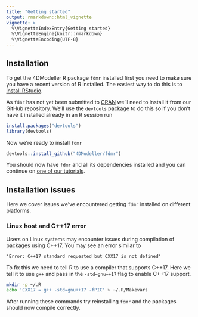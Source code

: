 ```yaml
---
title: "Getting started"
output: rmarkdown::html_vignette
vignette: >
  %\VignetteIndexEntry{Getting started}
  %\VignetteEngine{knitr::rmarkdown}
  %\VignetteEncoding{UTF-8}
---
```


## Installation

To get the 4DModeller R package `fdmr` installed first you need to make sure you have a recent version of R installed.
The easiest way to do this is to [install RStudio](https://posit.co/downloads/).

As `fdmr` has not yet been submitted to [CRAN](https://cran.r-project.org/) we'll need to install it from our GitHub repository.
We'll use the `devtools` package to do this so if you don't have it installed already in an R session run

```r
install.packages("devtools")
library(devtools)
```

Now we're ready to install `fdmr`

```r
devtools::install_github("4DModeller/fdmr")
```

You should now have `fdmr` and all its dependencies installed and you can continue on [one of our tutorials](https://4dmodeller.github.io/fdmr/articles/).

## Installation issues

Here we cover issues we've encountered getting `fdmr` installed on different platforms.

### Linux host and C++17 error

Users on Linux systems may encounter issues during compilation of packages using C++17. You may see an error similar to

```
'Error: C++17 standard requested but CXX17 is not defined'
```

To fix this we need to tell R to use a compiler that supports C++17. Here we tell it to use `g++` and pass in the `-std=gnu++17` flag to enable C++17 support.

```bash
mkdir -p ~/.R
echo 'CXX17 = g++ -std=gnu++17 -fPIC' > ~/.R/Makevars
```

After running these commands try reinstalling `fdmr` and the packages should now compile correctly.